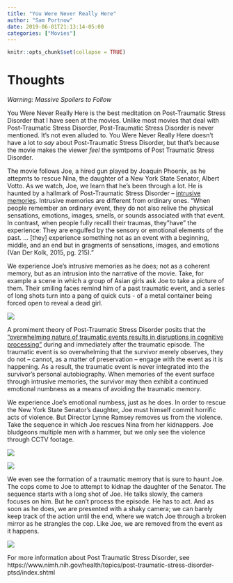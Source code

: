 ```yaml
---
title: "You Were Never Really Here"
author: "Sam Portnow"
date: 2019-06-01T21:13:14-05:00
categories: ["Movies"]
---
```


```r
knitr::opts_chunk$set(collapse = TRUE)
```

# Thoughts 

*Warning: Massive Spoilers to Follow*

You Were Never Really Here is the best meditation on Post-Traumatic Stress Disorder that I have seen at the movies. Unlike most movies that deal with Post-Traumatic Stress Disorder, Post-Traumatic Stress Disorder is never mentioned. It's not even alluded to. You Were Never Really Here doesn't have a lot to *say* about Post-Traumatic Stress Disorder, but that's because the movie makes the viewer *feel* the symtpoms of Post Traumatic Stress Disorder.

The movie follows Joe, a hired gun played by Joaquin Phoenix, as he attepmts to rescue Nina, the daughter of  a New York State Senator, Albert Votto. As we watch, Joe, we learn that he's been through a lot. He is haunted by a hallmark of Post-Traumatic Stress Disorder -- [intrusive memories](https://www.psychiatry.org/patients-families/ptsd/what-is-ptsd). Intrusive memories are different from ordinary ones. "When people remember an ordinary event, they do not also relive the physical sensations, emotions, images, smells, or sounds associated with that event. In contrast, when people fully recalll their traumas, they "have" the experience: They are engulfed by the sensory or emotional elements of the past. ... [they] experience something not as an event with a beginning, middle, and an end but in gragments of sensations, images, and emotions (Van Der Kolk, 2015, pg. 215)."

We experience Joe's intrusive memories as he does; not as a coherent memory, but as an intrusion into the narrative of the movie. Take, for example a scene in which a group of Asian girls ask Joe to take a picture of them. Their smiling faces remind him of a past traumatic event, and a series of long shots turn into a pang of quick cuts - of a metal container being forced open to reveal a dead girl. 

![ ](/post/img/YWNRH_TakingPictures.2019-05-19 20_49_35.gif)

A promiment theory of Post-Traumatic Stress Disorder posits that the ["overwhelming nature  of  traumatic  events  results  in  disruptions in cognitive processing"](/post/2015-07-23-r-rmarkdown_files/figure-html/Posttraumatic_stress_disorder_following.pdf) during and immediately after the traumatic episode. The traumatic event is so overwhelming that the survivor merely observes, they do not -- cannot, as a matter of preservation -- engage with the event as it is happening. As a result, the traumatic event is never integrated into the survivor's personal autobiography. When memories of the event surface through intrusive memories, the survivor may then exhibit a continued emotional numbness as a means of avoiding the traumatic memory. 


We experience Joe's emotional numbess, just as he does. In order to rescue the New York State Senator's daughter, Joe must himself commit horrific acts of violence. But Director Lynne Ramsey removes us from the violence. Take the sequence in which Joe rescues Nina from her kidnappers. Joe bludgeons multiple men with a hammer, but we only see the violence through CCTV footage.

![ ](/post/img/YWNRH_Hallway.2019-05-19 20_05_25.gif)

![ ](/post/img/YWNRH_Hallway2.2019-05-19 20_08_35.gif)

We even see the formation of a traumatic memory that is sure to haunt Joe. The cops come to Joe to attempt to kidnap the daughter of the Senator. The sequence starts with a long shot of Joe. He talks slowly, the camera focuses on him. But he can't process the episode. He has to act. And as soon as he does, we are presented with a shaky camera; we can barely keep track of the action until the end, where we watch Joe through a broken mirror as he strangles the cop. Like Joe, we are removed from the event as it happens.

![ ](/post/img/YWNRH_Cops.2019-05-19 22_29_38.gif)


For more information about Post Traumatic Stress Disorder, see https://www.nimh.nih.gov/health/topics/post-traumatic-stress-disorder-ptsd/index.shtml
